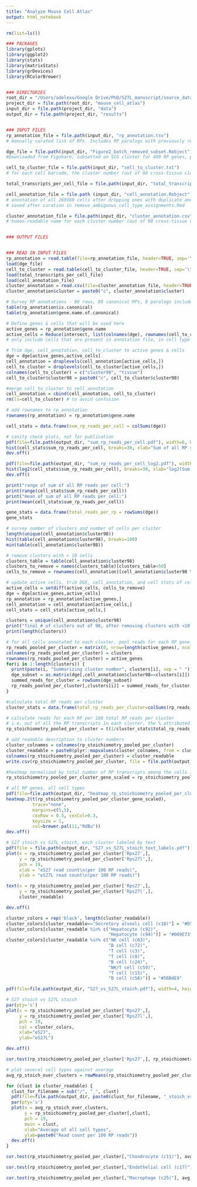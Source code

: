 ```yaml
---
title: "Analyze Mouse Cell Atlas"
output: html_notebook
---
```


```r
rm(list=ls())

### PACKAGES
library(gplots)
library(ggplot2)
library(stats)
library(matrixStats)
library(grDevices)
library(RColorBrewer)


### DIRECTORIES
root_dir = "/Users/adelexu/Google Drive/PhD/S27L_manuscript/source_data/analysis_plotting_code"
project_dir = file.path(root_dir, "mouse_cell_atlas")
input_dir = file.path(project_dir, "data")
output_dir = file.path(project_dir, "results")


### INPUT FILES
rp_annotation_file = file.path(input_dir, "rp_annotation.tsv")
# manually curated list of RPs. Includes RP paralogs with previously reported expression but not RP pseudogenes

dge_file = file.path(input_dir, "Figure2_batch_removed_subset.Robject")
#Downloaded from Figshare; subsetted on SCG cluster for 409 RP genes, paralogs, or pseudogenes via the subset.dge.R script. loads an object called "dge", 409 obs of 61637 variables.

cell_to_cluster_file = file.path(input_dir, "cell_to_cluster.txt")
# for each cell barcode, the cluster number (out of 98 cross-tissue clusters)

total_transcripts_per_cell_file = file.path(input_dir, "total_transcripts_per_cell.Robject")

cell_annotation_file = file.path (input_dir, "cell_annotation.Robject")
# annotation of all 269560 cells after dropping ones with duplicate annotations, object is called "cell_annotation"
# saved after curation in remove_ambiguous_cell_type_assignments.Rmd

cluster_annotation_file = file.path(input_dir, "cluster_annotation.csv")
# human-readable name for each cluster number (out of 98 cross-tissue clusters)


### OUTPUT FILES



```

```r
### READ IN INPUT FILES
rp_annotation = read.table(file=rp_annotation_file, header=TRUE, sep='\t')
load(dge_file) 
cell_to_cluster = read.table(cell_to_cluster_file, header=TRUE, sep='\t', row.names = 1)
load(total_transcripts_per_cell_file)
load(cell_annotation_file)
cluster_annotation = read.csv(file=cluster_annotation_file, header=TRUE, col.names = c("cluster", "cell_type"))
cluster_annotation$cluster = paste0("c", cluster_annotation$cluster)
```

```r
# Survey RP annotations - 88 rows, 80 canonical RPs, 8 paralogs included
table(rp_annotation$is.canonical)
table(rp_annotation$gene.name.of.canonical)
```


```r
# Define genes & cells that will be used here
active_genes = rp_annotation$gene.name
active_cells = Reduce(intersect, list(colnames(dge), rownames(cell_to_cluster), rownames(cell_annotation))) 
# only include cells that are present in annotation file, in cell type assignment file, and in DGE -- 45952

# Trim dge, cell_annotation, cell_to_cluster to active genes & cells
dge = dge[active_genes,active_cells]
cell_annotation = droplevels(cell_annotation[active_cells,])
cell_to_cluster = droplevels(cell_to_cluster[active_cells,])
colnames(cell_to_cluster) = c("cluster98", "tissue")
cell_to_cluster$cluster98 = paste0("c", cell_to_cluster$cluster98)

```

```r
#merge cell_to_cluster to cell_annotation
cell_annotation = cbind(cell_annotation, cell_to_cluster)
rm(ls=cell_to_cluster) # to avoid confusion

# add rownames to rp_annotation
rownames(rp_annotation) = rp_annotation$gene.name
```

```r
cell_stats = data.frame(sum_rp_reads_per_cell = colSums(dge))
```

```r
# sanity check plots, not for publication
pdf(file=file.path(output_dir, "sum_rp_reads_per_cell.pdf"), width=6, height=6)
hist(cell_stats$sum_rp_reads_per_cell, breaks=30, xlab="Sum of all RP reads", ylab="count")
dev.off()

pdf(file=file.path(output_dir, "sum_rp_reads_per_cell_log2.pdf"), width=6, height=6)
hist(log2(cell_stats$sum_rp_reads_per_cell), breaks=30, xlab="log2(Sum of all RP reads)", ylab="count")
dev.off()

print("range of sum of all RP reads per cell:")
print(range(cell_stats$sum_rp_reads_per_cell))
print("mean of sum of all RP reads per cell:")
print(mean(cell_stats$sum_rp_reads_per_cell))
```

```r
gene_stats = data.frame(total_reads_per_rp = rowSums(dge))
gene_stats
```

```r
# survey number of clusters and number of cells per cluster
length(unique(cell_annotation$cluster98))
hist(table(cell_annotation$cluster98), breaks=100)
min(table(cell_annotation$cluster98))

# remove clusters with < 10 cells
clusters_table = table(cell_annotation$cluster98)
clusters_to_remove = names(clusters_table)[clusters_table<50]
cells_to_remove = rownames(cell_annotation)[cell_annotation$cluster98 %in% clusters_to_remove]

# update active cells, trim DGE, cell_annotation, and cell stats of cells to remove
active_cells = setdiff(active_cells, cells_to_remove)
dge = dge[active_genes,active_cells]
rp_annotation = rp_annotation[active_genes,]
cell_annotation = cell_annotation[active_cells,]
cell_stats = cell_stats[active_cells,]

clusters = unique(cell_annotation$cluster98)
print("final # of clusters out of 98, after removing clusters with <10 cells")
print(length(clusters))
```


```r
# for all cells annotated to each cluster, pool reads for each RP gene. 
rp_reads_pooled_per_cluster = matrix(0, nrow=length(active_genes), ncol=length(clusters))
colnames(rp_reads_pooled_per_cluster) = clusters
rownames(rp_reads_pooled_per_cluster) = active_genes
for(i in 1:length(clusters)) {
  print(paste(i, "Summarizing cluster number", clusters[i], sep = " "))
  dge_subset = as.matrix(dge[,cell_annotation$cluster98==clusters[i]])
  summed_reads_for_cluster = rowSums(dge_subset)
  rp_reads_pooled_per_cluster[,clusters[i]] = summed_reads_for_cluster 
}
```

```r
#calculate total RP reads per cluster
cluster_stats = data.frame(total_rp_reads_per_cluster=colSums(rp_reads_pooled_per_cluster))

# calculate reads for each RP per 100 total RP reads per cluster
# i.e. out of all the RP transcripts in each cluster, the % attributed to each RP gene
rp_stoichiometry_pooled_per_cluster = t(1/cluster_stats$total_rp_reads_per_cluster * t(rp_reads_pooled_per_cluster))*100

# add readable description to cluster numbers
cluster_colnames = colnames(rp_stoichiometry_pooled_per_cluster)
cluster_readable = paste0(plyr::mapvalues(cluster_colnames, from = cluster_annotation$cluster, to = cluster_annotation$cell_type), " (", cluster_colnames, ")")
colnames(rp_stoichiometry_pooled_per_cluster) = cluster_readable
write.csv(rp_stoichiometry_pooled_per_cluster, file = file.path(output_dir, "rp_stoichiometry_pooled_per_cluster.csv"), quote=FALSE)

#heatmap normalized by total number of RP transcripts among the cells in the cluster, and then also scaled by the highest expressing cluster for each gene.
rp_stoichiometry_pooled_per_cluster_gene_scaled = rp_stoichiometry_pooled_per_cluster/rowMaxs(rp_stoichiometry_pooled_per_cluster)

# all RP genes, all cell types
pdf(file=file.path(output_dir, "heatmap_rp_stoichiometry_pooled_per_cluster_gene_scaled.pdf"), width=8, height=12) 
heatmap.2(t(rp_stoichiometry_pooled_per_cluster_gene_scaled), 
          trace="none",
          margins=c(5,5),
          cexRow = 0.3, cexCol=0.3,
          keysize = 1,
          col=brewer.pal(11,"RdBu"))
dev.off()
```

```r
# S27 stoich vs S27L stoich, each cluster labeled by text
pdf(file = file.path(output_dir, "S27_vs_S27L_stoich_text_labels.pdf"), width=10, height=10)
plot(x = rp_stoichiometry_pooled_per_cluster['Rps27',],
     y = rp_stoichiometry_pooled_per_cluster['Rps27l',],
     pch = 19,
     xlab = "eS27 read count\n(per 100 RP reads)",
     ylab = "eS27L read count\n(per 100 RP reads)")

text(x = rp_stoichiometry_pooled_per_cluster['Rps27',],
     y = rp_stoichiometry_pooled_per_cluster['Rps27l',],
     cluster_readable)

dev.off()
```


```r
cluster_colors = rep('black', length(cluster_readable))
cluster_colors[cluster_readable=="Secretory alveoli cell (c18)"] = "#D55E00"
cluster_colors[cluster_readable %in% c("Hepatocyte (c92)",
                                       "Hepatocyte (c94)")] = "#009E73"
cluster_colors[cluster_readable %in% c("NK cell (c63)",
                                       "B cell (c72)",
                                       "T cell (c3)",
                                       "T cell (c8)",
                                       "B cell (c24)",
                                       "NK/T cell (c59)",
                                       "T cell (c15)",
                                       "B cell (c56)")] = "#56B4E9"
```


```r
pdf(file=file.path(output_dir, "S27_vs_S27L_stoich.pdf"), width=4, height=4)

# S27 stoich vs S27L stoich
par(pty='s')
plot(x = rp_stoichiometry_pooled_per_cluster['Rps27',],
     y = rp_stoichiometry_pooled_per_cluster['Rps27l',],
     pch = 19,
     col = cluster_colors,
     xlab="eS27",
     ylab="eS27L")

dev.off()

```

```r
cor.test(rp_stoichiometry_pooled_per_cluster['Rps27',], rp_stoichiometry_pooled_per_cluster['Rps27l',])
```

```r
# plot several cell types against average
avg_rp_stoich_over_clusters = rowMeans(rp_stoichiometry_pooled_per_cluster)

for (clust in cluster_readable) {
  clust_for_filename = sub("/", "_", clust)
  pdf(file=file.path(output_dir, paste0(clust_for_filename, "_stoich_vs_avg.pdf")), width=4, height=4)
  par(pty='s')
  plot(x = avg_rp_stoich_over_clusters,
       y = rp_stoichiometry_pooled_per_cluster[,clust],
       pch = 19,
       main = clust,
       xlab="Average of all cell types",
       ylab=paste0("Read count per 100 RP reads"))
  dev.off()
}

```

```r
cor.test(rp_stoichiometry_pooled_per_cluster[,"Chondrocyte (c11)"], avg_rp_stoich_over_clusters)
```

```r
cor.test(rp_stoichiometry_pooled_per_cluster[,"Endothelial cell (c17)"], avg_rp_stoich_over_clusters)
```

```r
cor.test(rp_stoichiometry_pooled_per_cluster[,"Macrophage (c25)"], avg_rp_stoich_over_clusters)
```

